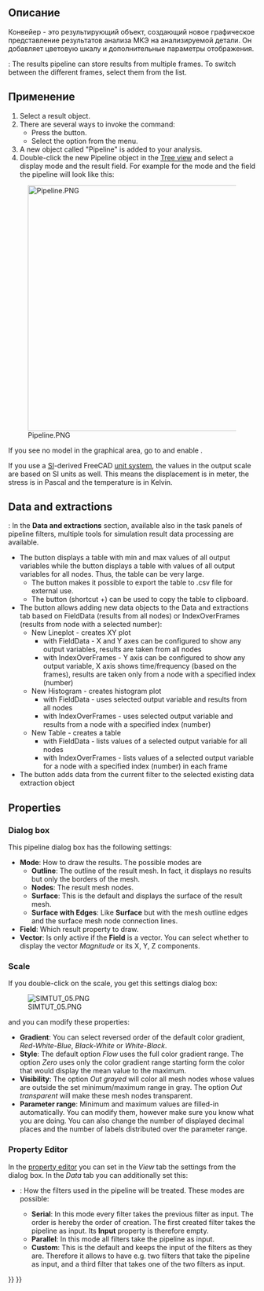<languages/>

<div class="mw-translate-fuzzy">
{{Docnav/ru
|[[FEM_PostApplyChanges/ru|Apply changes to pipeline]]
|[[FEM_PostFilterWarp/ru|Warp filter]]
|[[FEM_Workbench/ru|FEM]]
|IconL=FEM_PostApplyChanges.svg
|IconR=FEM_PostFilterWarp.svg
|IconC=Workbench_FEM.svg
}}
</div>

<div class="mw-translate-fuzzy">
{{GuiCommand/ru
|Name=FEM PostPipelineFromResult
|Name/ru=FEM PostPipelineFromResult
|MenuLocation= Results → Post pipeline from result
|Workbenches=[[FEM_Workbench/ru|FEM]]
|Version=0.17
|Shortcut=
|SeeAlso=[[FEM_tutorial/ru|FEM tutorial]]
}}
</div>

<span id="Description"></span>
==Описание==

<div class="mw-translate-fuzzy">
Конвейер - это результирующий объект, создающий новое графическое представление результатов анализа МКЭ на анализируемой детали. Он добавляет цветовую шкалу и дополнительные параметры отображения.
</div>

{{Version|1.1}}: The results pipeline can store results from multiple frames. To switch between the different frames, select them from the list.

<span id="Usage"></span>
==Применение==

# Select a result object.
# There are several ways to invoke the command:
#* Press the {{Button|[[Image:FEM_PostPipelineFromResult.svg|16px]] [[FEM_PostPipelineFromResult|Post Pipeline From Result]]}} button.
#* Select the {{MenuCommand|Results → [[Image:FEM_PostPipelineFromResult.svg|16px]] Post Pipeline From Result}} option from the menu.
# A new object called "Pipeline" is added to your analysis.
# Double-click the new Pipeline object in the [[Tree_view|Tree view]] and select a display mode and the result field. For example for the mode {{Value|Surface}} and the field {{Value|Von Mises stress}} the pipeline will look like this:
[[File:Pipeline.PNG|500px]]

If you see no model in the graphical area, go to and enable {{MenuCommand|Edit → Preferences → Display → 3D View → Rendering → Backlight color}}.

If you use a [https://en.wikipedia.org/wiki/International_System_of_Units SI]-derived FreeCAD [[Preferences_Editor#Units|unit system]], the values in the output scale are based on SI units as well. This means the displacement is in meter, the stress is in Pascal and the temperature is in Kelvin.

==Data and extractions==

{{Version|1.1}}: In the '''Data and extractions''' section, available also in the task panels of pipeline filters, multiple tools for simulation result data processing are available. 
* The {{Button|Data Summary}} button displays a table with min and max values of all output variables while the {{Button|Show Data}} button displays a table with values of all output variables for all nodes. Thus, the table can be very large.
** The {{Button|Export to CSV}} button makes it possible to export the table to .csv file for external use.
** The {{Button|Copy selection to clipboard}} button (shortcut {{KEY|Ctrl}}+{{KEY|C}}) can be used to copy the table to clipboard.
* The {{Button|New}} button allows adding new data objects to the Data and extractions tab based on FieldData (results from all nodes) or IndexOverFrames (results from node with a selected number):
** New Lineplot - creates XY plot
*** with FieldData - X and Y axes can be configured to show any output variables, results are taken from all nodes
*** with IndexOverFrames - Y axis can be configured to show any output variable, X axis shows time/frequency (based on the frames), results are taken only from a node with a specified index (number)
** New Histogram - creates histogram plot
*** with FieldData - uses selected output variable and results from all nodes
*** with IndexOverFrames - uses selected output variable and results from a node with a specified index (number)
** New Table - creates a table
*** with FieldData - lists values of a selected output variable for all nodes
*** with IndexOverFrames - lists values of a selected output variable for a node with a specified index (number) in each frame
* The {{Button|Add data to}} button adds data from the current filter to the selected existing data extraction object

==Properties==

===Dialog box===

This pipeline dialog box  has the following settings:
* '''Mode''': How to draw the results. The possible modes are
** '''Outline''': The outline of the result mesh. In fact, it displays no results but only the borders of the mesh.
** '''Nodes''': The result mesh nodes.
** '''Surface''': This is the default and displays the surface of the result mesh.
** '''Surface with Edges''': Like '''Surface''' but with the mesh outline edges and the surface mesh node connection lines.
* '''Field''': Which result property to draw.
* '''Vector''': Is only active if the '''Field''' is a vector. You can select whether to display the vector ''Magnitude'' or its X, Y, Z components.

===Scale===

If you double-click on the scale, you get this settings dialog box:

[[File:SIMTUT 05.PNG]]

and you can modify these properties:
* '''Gradient''': You can select reversed order of the default color gradient, ''Red-White-Blue'', ''Black-White'' or ''White-Black''.
* '''Style''': The default option ''Flow'' uses the full color gradient range. The option ''Zero'' uses only the color gradient range starting form the color that would display the mean value to the maximum.
* '''Visibility''': The option ''Out grayed'' will color all mesh nodes whose values are outside the set minimum/maximum range in gray. The option ''Out transparent'' will make these mesh nodes transparent.
* '''Parameter range''': Minimum and maximum values are filled-in automatically. You can modify them, however make sure you know what you are doing. You can also change the number of displayed decimal places and the number of labels distributed over the parameter range.

===Property Editor===

In the [[Property_editor|property editor]] you can set in the ''View'' tab the settings from the dialog box. In the ''Data'' tab you can additionally set this:
* {{PropertyData|Mode}}: How the filters used in the pipeline will be treated. These modes are possible:
** '''Serial''': In this mode every filter takes the previous filter as input. The order is hereby the order of creation. The first created filter takes the pipeline as input. Its '''Input''' property is therefore empty.
** '''Parallel''': In this mode all filters take the pipeline as input.
** '''Custom''': This is the default and keeps the input of the filters as they are. Therefore it allows to have e.g. two filters that take the pipeline as input, and a third filter that takes one of the two filters as input.


<div class="mw-translate-fuzzy">
{{Docnav/ru
|[[FEM_PostApplyChanges/ru|Apply changes to pipeline]]
|[[FEM_PostFilterWarp/ru|Warp filter]]
|[[FEM_Workbench/ru|FEM]]
|IconL=FEM_PostApplyChanges.svg
|IconR=FEM_PostFilterWarp.svg
|IconC=Workbench_FEM.svg
}}
</div>

{{FEM Tools navi{{#translation:}}}}
{{Userdocnavi{{#translation:}}}}